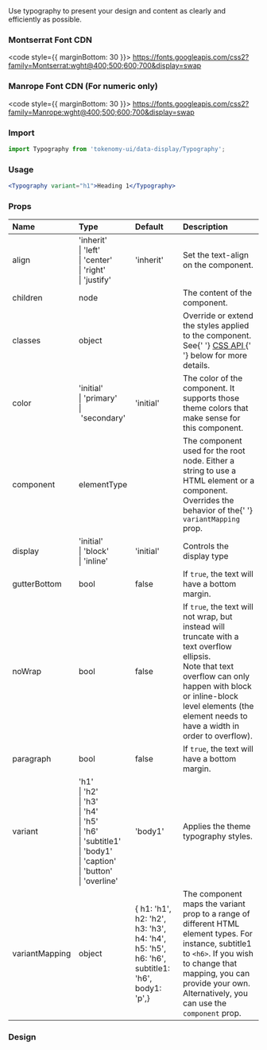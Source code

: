 
<Meta title="Components/Data Display/Typography/README" />

<Title>Typography</Title>
<Subtitle>
  Use typography to present your design and content as clearly and efficiently
  as possible.
</Subtitle>

### Montserrat Font CDN

<code style={{ marginBottom: 30 }}>
  https://fonts.googleapis.com/css2?family=Montserrat:wght@400;500;600;700&display=swap
</code>

### Manrope Font CDN (For numeric only)

<code style={{ marginBottom: 30 }}>
  https://fonts.googleapis.com/css2?family=Manrope:wght@400;500;600;700&display=swap
</code>

### Import

```jsx
import Typography from 'tokenomy-ui/data-display/Typography';
```

### Usage

```jsx
<Typography variant="h1">Heading 1</Typography>
```

### Props

<table>
  <thead>
    <tr>
      <th align="left">Name</th>
      <th align="left">Type</th>
      <th align="left">Default</th>
      <th align="left">Description</th>
    </tr>
  </thead>
  <tbody>
    <tr>
      <td align="left">
        <span class="prop-name">align</span>
      </td>
      <td align="left">
        <span class="prop-type">
          'inherit'
          <br />
          |&nbsp;'left'
          <br />
          |&nbsp;'center'
          <br />
          |&nbsp;'right'
          <br />
          |&nbsp;'justify'
        </span>
      </td>
      <td align="left">
        <span class="prop-default">'inherit'</span>
      </td>
      <td align="left">Set the text-align on the component.</td>
    </tr>
    <tr>
      <td align="left">
        <span class="prop-name">children</span>
      </td>
      <td align="left">
        <span class="prop-type">node</span>
      </td>
      <td align="left"></td>
      <td align="left">The content of the component.</td>
    </tr>
    <tr>
      <td align="left">
        <span class="prop-name">classes</span>
      </td>
      <td align="left">
        <span class="prop-type">object</span>
      </td>
      <td align="left"></td>
      <td align="left">
        Override or extend the styles applied to the component. See{' '}
        <a href="https://v4.mui.com/api/typography/#css" target="_blank">
          CSS API
        </a>{' '}
        below for more details.
      </td>
    </tr>
    <tr>
      <td align="left">
        <span class="prop-name">color</span>
      </td>
      <td align="left">
        <span class="prop-type">
          'initial'
          <br />
          |&nbsp;'primary'
          <br />
          |&nbsp;'secondary'
        </span>
      </td>
      <td align="left">
        <span class="prop-default">'initial'</span>
      </td>
      <td align="left">
        The color of the component. It supports those theme colors that make
        sense for this component.
      </td>
    </tr>
    <tr>
      <td align="left">
        <span class="prop-name">component</span>
      </td>
      <td align="left">
        <span class="prop-type">elementType</span>
      </td>
      <td align="left"></td>
      <td align="left">
        The component used for the root node. Either a string to use a HTML
        element or a component. Overrides the behavior of the{' '}
        <code>variantMapping</code> prop.
      </td>
    </tr>
    <tr>
      <td align="left">
        <span class="prop-name">display</span>
      </td>
      <td align="left">
        <span class="prop-type">
          'initial'
          <br />
          |&nbsp;'block'
          <br />
          |&nbsp;'inline'
        </span>
      </td>
      <td align="left">
        <span class="prop-default">'initial'</span>
      </td>
      <td align="left">Controls the display type</td>
    </tr>
    <tr>
      <td align="left">
        <span class="prop-name">gutterBottom</span>
      </td>
      <td align="left">
        <span class="prop-type">bool</span>
      </td>
      <td align="left">
        <span class="prop-default">false</span>
      </td>
      <td align="left">
        If <code>true</code>, the text will have a bottom margin.
      </td>
    </tr>
    <tr>
      <td align="left">
        <span class="prop-name">noWrap</span>
      </td>
      <td align="left">
        <span class="prop-type">bool</span>
      </td>
      <td align="left">
        <span class="prop-default">false</span>
      </td>
      <td align="left">
        If <code>true</code>, the text will not wrap, but instead will truncate
        with a text overflow ellipsis.
        <br />
        Note that text overflow can only happen with block or inline-block level
        elements (the element needs to have a width in order to overflow).
      </td>
    </tr>
    <tr>
      <td align="left">
        <span class="prop-name">paragraph</span>
      </td>
      <td align="left">
        <span class="prop-type">bool</span>
      </td>
      <td align="left">
        <span class="prop-default">false</span>
      </td>
      <td align="left">
        If <code>true</code>, the text will have a bottom margin.
      </td>
    </tr>
    <tr>
      <td align="left">
        <span class="prop-name">variant</span>
      </td>
      <td align="left">
        <span class="prop-type">
          'h1'
          <br />
          |&nbsp;'h2'
          <br />
          |&nbsp;'h3'
          <br />
          |&nbsp;'h4'
          <br />
          |&nbsp;'h5'
          <br />
          |&nbsp;'h6'
          <br />
          |&nbsp;'subtitle1'
          <br />
          |&nbsp;'body1'
          <br />
          |&nbsp;'caption'
          <br />
          |&nbsp;'button'
          <br />
          |&nbsp;'overline'
        </span>
      </td>
      <td align="left">
        <span class="prop-default">'body1'</span>
      </td>
      <td align="left">Applies the theme typography styles.</td>
    </tr>
    <tr>
      <td align="left">
        <span class="prop-name">variantMapping</span>
      </td>
      <td align="left">
        <span class="prop-type">object</span>
      </td>
      <td align="left">
        <span class="prop-default">
          &#123; h1: 'h1', h2: 'h2', h3: 'h3', h4: 'h4', h5: 'h5', h6: 'h6',
          subtitle1: 'h6', body1: 'p',&#125;
        </span>
      </td>
      <td align="left">
        The component maps the variant prop to a range of different HTML element
        types. For instance, subtitle1 to <code>&lt;h6&gt;</code>. If you wish
        to change that mapping, you can provide your own. Alternatively, you can
        use the <code>component</code> prop.
      </td>
    </tr>
  </tbody>
</table>

### Design

<Figma
  url="https://www.figma.com/file/XaZi4D6q7m3HIdxxx2zTCc/TKN-2498-Design-component-library-for-Web?node-id=140%3A2101&t=Bu7yPrQPyDr5eopY-0"
  height="50%"
  defaultCollapsed
/>
